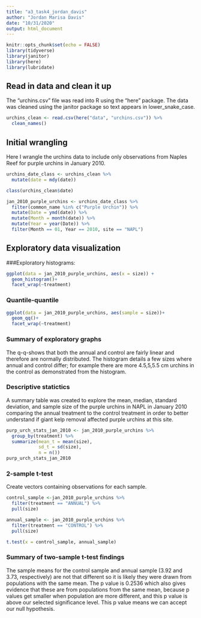 ```yaml
---
title: "a3_task4_jordan_davis"
author: "Jordan Marisa Davis"
date: "10/31/2020"
output: html_document
---
```


```r
knitr::opts_chunk$set(echo = FALSE)
library(tidyverse)
library(janitor)
library(here)
library(lubridate)
```

## Read in data and clean it up

The "urchins.csv" file was read into R using the "here" package. The data was cleaned using the janitor package so text appears in lower_snake_case.  

```r
urchins_clean <- read.csv(here("data", "urchins.csv")) %>% 
  clean_names()
```

## Initial wrangling 

Here I wrangle the urchins data to include only observations from Naples Reef for purple urchins in January 2010. 

```r
urchins_date_class <- urchins_clean %>% 
  mutate(date = mdy(date))

class(urchins_clean$date)

jan_2010_purple_urchins <- urchins_date_class %>% 
  filter(common_name %in% c("Purple Urchin")) %>% 
  mutate(Date = ymd(date)) %>% 
  mutate(Month = month(date)) %>% 
  mutate(Year = year(Date)) %>% 
  filter(Month == 01, Year == 2010, site == "NAPL")
```

## Exploratory data visualization 

###Exploratory histograms:
```r
ggplot(data = jan_2010_purple_urchins, aes(x = size)) +
  geom_histogram()+
  facet_wrap(~treatment)
```

### Quantile-quantile
```r
ggplot(data = jan_2010_purple_urchins, aes(sample = size))+
  geom_qq()+
  facet_wrap(~treatment)
```

### Summary of exploratory graphs

The q-q-shows that both the annual and control are fairly linear and therefore are normally distributed. The histogram details a few sizes where annual and control differ; for example there are more 4.5,5,5.5 cm urchins in the control as demonstrated from the histogram.  

### Descriptive statictics 

A summary table was created to explore the mean, median, standard deviation, and sample size of the purple urchins in NAPL in January 2010 comparing the annual treatment to the control treatment in order to better understand if giant kelp removal affected purple urchins at this site.  

```r
purp_urch_stats_jan_2010 <- jan_2010_purple_urchins %>% 
  group_by(treatment) %>% 
  summarize(mean_t = mean(size),
            sd_t = sd(size),
            n = n())
purp_urch_stats_jan_2010
```

### 2-sample t-test

Create vectors containing observations for each sample. 

```r
control_sample <-jan_2010_purple_urchins %>% 
  filter(treatment == "ANNUAL") %>% 
  pull(size)

annual_sample <- jan_2010_purple_urchins %>% 
  filter(treatment == "CONTROL") %>% 
  pull(size)

t.test(x = control_sample, annual_sample)
```

### Summary of two-sample t-test findings 

The sample means for the control sample and annual sample (3.92 and 3.73, respectively) are not that different so it is likely they were drawn from populations with the same mean. The p value is 0.2536 which also gives evidence that these are from populations from the same mean, because p values get smaller when population are more different, and this p value is above our selected significance level. This p value means we can accept our null hypothesis.  











